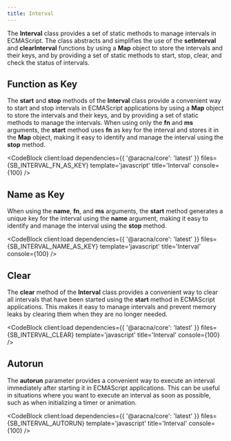 ```yaml
---
title: Interval
---
```



The **Interval** class provides a set of static methods to manage intervals in ECMAScript. The class abstracts and simplifies the use of the **setInterval** and **clearInterval** functions by using a **Map** object to store the intervals and their keys, and by providing a set of static methods to start, stop, clear, and check the status of intervals.

## Function as Key

The **start** and **stop** methods of the **Interval** class provide a convenient way to start and stop intervals in ECMAScript applications by using a **Map** object to store the intervals and their keys, and by providing a set of static methods to manage the intervals. When using only the **fn** and **ms** arguments, the **start** method uses **fn** as key for the interval and stores it in the **Map** object, making it easy to identify and manage the interval using the **stop** method.

<CodeBlock client:load dependencies={{ '@aracna/core': 'latest' }} files={SB_INTERVAL_FN_AS_KEY} template='javascript' title='Interval' console={100} />

## Name as Key

When using the **name**, **fn**, and **ms** arguments, the **start** method generates a unique key for the interval using the **name** argument, making it easy to identify and manage the interval using the **stop** method.

<CodeBlock client:load dependencies={{ '@aracna/core': 'latest' }} files={SB_INTERVAL_NAME_AS_KEY} template='javascript' title='Interval' console={100} />

## Clear

The **clear** method of the **Interval** class provides a convenient way to clear all intervals that have been started using the **start** method in ECMAScript applications. This makes it easy to manage intervals and prevent memory leaks by clearing them when they are no longer needed.

<CodeBlock client:load dependencies={{ '@aracna/core': 'latest' }} files={SB_INTERVAL_CLEAR} template='javascript' title='Interval' console={100} />

## Autorun

The **autorun** parameter provides a convenient way to execute an interval immediately after starting it in ECMAScript applications. This can be useful in situations where you want to execute an interval as soon as possible, such as when initializing a timer or animation.

<CodeBlock client:load dependencies={{ '@aracna/core': 'latest' }} files={SB_INTERVAL_AUTORUN} template='javascript' title='Interval' console={100} />
